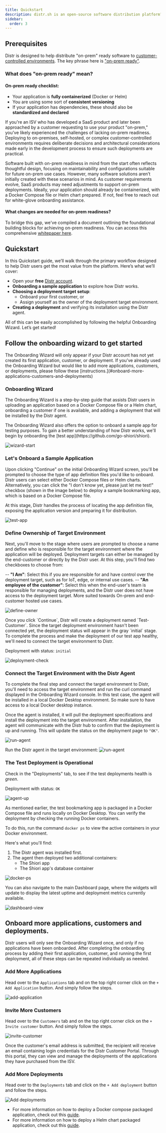 ```yaml
---
title: Quickstart
description: distr.sh is an open-source software distribution platform?
sidebar:
  order: 3
---
```



## Prerequisites

Distr is designed to help distribute "on-prem" ready software to [customer-controlled environments](https://glasskube.dev/blog/5-ways-to-succeed-without-access-to-customer-environments/). The key phrase here is ["on-prem ready"](https://glasskube.dev/white-paper/building-blocks/).

### What does "on-prem ready" mean?

#### On-prem ready checklist:

- Your application is **fully containerized** (Docker or Helm)
- You are using some sort of **consistent versioning**
- If your application has dependencies, these should also be **standardized and declared**

If you're an ISV who has developed a SaaS product and later been approached by a customer requesting to use your product "on-prem," you’ve likely experienced the challenges of lacking on-prem readiness. Deploying to on-premises, self-hosted, or complex customer-controlled environments requires deliberate decisions and architectural considerations made early in the development process to ensure such deployments are practical.

Software built with on-prem readiness in mind from the start often reflects thoughtful design, focusing on maintainability and configurations suitable for future on-prem use cases. However, many software solutions aren’t initially created with these scenarios in mind. As customer requirements evolve, SaaS products may need adjustments to support on-prem deployments. Ideally, your application should already be containerized, with a Docker Compose file or Helm chart prepared. If not, feel free to reach out for white-glove onboarding assistance.

#### What changes are needed for on-prem readiness?

To bridge this gap, we've compiled a document outlining the foundational building blocks for achieving on-prem readiness. You can access this comprehensive [whitepaper here](https://glasskube.dev/white-paper/building-blocks/).

## Quickstart

In this Quickstart guide, we’ll walk through the primary workflow designed to help Distr users get the most value from the platform. Here’s what we’ll cover:

- Open your **free** [Distr account](https://distr.sh/).
- **Onboarding a sample application** to explore how Distr works.
- **Choosing a deployment target setup**:
  - Onboard your first customer, or
  - Assign yourself as the owner of the deployment target environment.
- **Creating a deployment** and verifying its installation using the Distr agent.

All of this can be easily accomplished by following the helpful Onboarding Wizard. Let’s get started!

## Follow the onboarding wizard to get started

<Aside type="note" title="Warning">
  The Onboarding Wizard will only appear if your Distr account has not yet
  created its first application, customer, or deployment. If you’ve already used
  the Onboarding Wizard but would like to add more applications, customers, or
  deployments, please follow these
  [instructions.](#onboard-more-applications-customers-and-deployments)
</Aside>

### Onboarding Wizard

The Onboarding Wizard is a step-by-step guide that assists Distr users in uploading an application based on a Docker Compose file or a Helm chart, onboarding a customer if one is available, and adding a deployment that will be installed by the Distr agent.

<Aside type="note" title="Info">
  The Onboarding Wizard also offers the option to onboard a sample app for
  testing purposes. To gain a better understanding of how Distr works, we'll
  begin by onboarding the [test app](https://github.com/go-shiori/shiori).
</Aside>

![wizard-start](../../../../assets/docs/getting-started/quickstart/wizard-start.png)

### Let's Onboard a Sample Application

Upon clicking "Continue" on the initial Onboarding Wizard screen, you'll be prompted to choose the type of app definition files you'd like to onboard. Distr users can select either Docker Compose files or Helm charts. Alternatively, you can click the "I don't know yet, please just let me test!" checkbox (shown in the image below) to deploy a sample bookmarking app, which is based on a Docker Compose file.

At this stage, Distr handles the process of locating the app definition file, exposing the application version and preparing it for distribution.

![test-app](../../../../assets/docs/getting-started/quickstart/wizard-test.png)

### Define Ownership of Target Environment

Next, you'll move to the stage where users are prompted to choose a name and define who is responsible for the target environment where the application will be deployed. Deployment targets can either be managed by the end-customer or directly by the Distr user. At this step, you'll find two checkboxes to choose from:

-- **"I Am"**: Select this if you are responsible for and have control over the deployment target, such as for IoT, edge, or internal use cases.
-- **"An employee of the customer"**: Select this when the end-user's team is responsible for managing deployments, and the Distr user does not have access to the deployment target. More suited towards On-prem and end-customer hosted use cases.

![define-owner](../../../../assets/docs/getting-started/quickstart/customer-creation.png)

<Aside type="note" title="Info">
  Once you click `Continue`, Distr will create a deployment named
  `Test-Customer`. Since the target deployment environment hasn't been connected
  yet, the deployment status will appear in the gray `initial` stage. To
  complete the process and make the deployment of our test app healthy, we'll
  need to connect the target environment to Distr.
</Aside>

Deployment with status: `initial`

![deployment-check](../../../../assets/docs/getting-started/quickstart/app-created.png)

### Connect the Target Environment with the Distr Agent

To complete the final step and connect the target environment to Distr, you'll need to access the target environment and run the curl command displayed in the Onboarding Wizard console. In this test case, the agent will be installed in a local Docker Desktop environment. So make sure to have access to a local Docker desktop instance.

Once the agent is installed, it will pull the deployment specifications and install the deployment into the target environment. After installation, the agent will communicate with the Distr hub to confirm that the deployment is up and running. This will update the status on the deployment page to `"OK"`.

![run-agent](../../../../assets/docs/getting-started/quickstart/connection-command.png)

Run the Distr agent in the target environment:
![run-agent](../../../../assets/docs/getting-started/quickstart/run-command.png)

### The Test Deployment is Operational

Check in the "Deployments" tab, to see if the test deployments health is _green_.

Deployment with status: `OK`

![agent-up](../../../../assets/docs/getting-started/quickstart/deployment-healthy.png)

As mentioned earlier, the test bookmarking app is packaged in a Docker Compose file and runs locally on Docker Desktop. You can verify the deployment by checking the running Docker containers.

To do this, run the command `docker ps` to view the active containers in your Docker environment.

Here's what you'll find:

1. The Distr agent was installed first.
2. The agent then deployed two additional containers:
   - The Shiori app
   - The Shiori app's database container

![docker-ps](../../../../assets/docs/getting-started/quickstart/docker-ps.png)

You can also navigate to the main Dashboard page, where the widgets will update to display the latest uptime and deployment metrics currently available.

![dashboard-view](../../../../assets/docs/getting-started/quickstart/dashboard-new-deploy.png)

## Onboard more applications, customers and deployments.

Distr users will only see the Onboarding Wizard once, and only if no applications have been onboarded. After completing the onboarding process by adding their first application, customer, and running the first deployment, all of these steps can be repeated individually as needed.

### Add More Applications

Head over to the `Applications` tab and on the top right corner click on the `+ Add Application` button. And simply follow the steps.

![add-application](../../../../assets/docs/getting-started/quickstart/add-app.png)

### Invite More Customers

Head over to the `Customers` tab and on the top right corner click on the `+ Invite customer` button. And simply follow the steps.

![invite-customer](../../../../assets/docs/getting-started/quickstart/add-customer.png)

<Aside type="note" title="Warning">
  Once the customer's email address is submitted, the recipient will receive an
  email containing login credentials for the Distr Customer Portal. Through this
  portal, they can view and manage the deployments of the applications they have
  purchased from the ISV.
</Aside>

### Add More Deployments

Head over to the `Deployments` tab and click on the `+ Add deployment` button and follow the steps.

![Add deployments](../../../../assets/docs/getting-started/quickstart/add-deploy.png)

- For more information on how to deploy a Docker compose packaged application, check out this [guide](/docs/guides/onboarding-a-docker-app/).
- For more information on how to deploy a Helm chart packaged application, check out this [guide](/docs/guides/onboarding-a-helm-app/).
